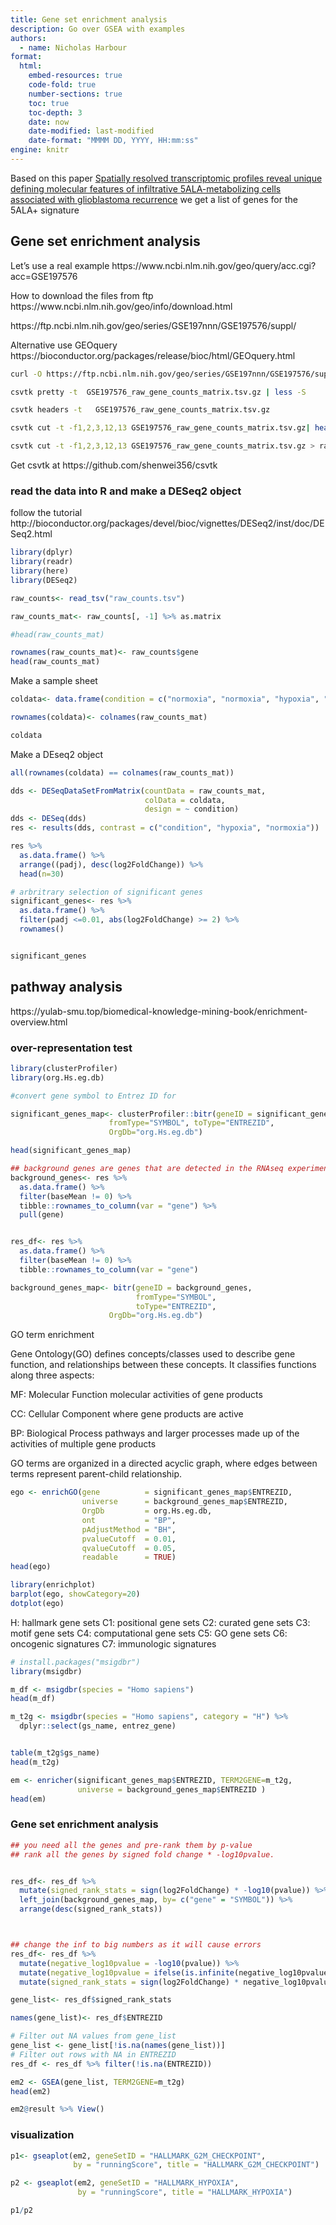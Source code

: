 ```yaml
---
title: Gene set enrichment analysis
description: Go over GSEA with examples
authors:
  - name: Nicholas Harbour
format: 
  html:
    embed-resources: true
    code-fold: true
    number-sections: true
    toc: true
    toc-depth: 3
    date: now
    date-modified: last-modified
    date-format: "MMMM DD, YYYY, HH:mm:ss"
engine: knitr
---
```



Based on this paper [Spatially resolved transcriptomic profiles reveal unique defining molecular features of infiltrative 5ALA-metabolizing cells associated with glioblastoma recurrence](https://genomemedicine.biomedcentral.com/articles/10.1186/s13073-023-01207-1#availability-of-data-and-materials) we get a list of genes for the 5ALA+ signature

## Gene set enrichment analysis 

Let's use a real example https://www.ncbi.nlm.nih.gov/geo/query/acc.cgi?acc=GSE197576

How to download the files from ftp https://www.ncbi.nlm.nih.gov/geo/info/download.html

https://ftp.ncbi.nlm.nih.gov/geo/series/GSE197nnn/GSE197576/suppl/

Alternative use GEOquery https://bioconductor.org/packages/release/bioc/html/GEOquery.html

```bash
curl -O https://ftp.ncbi.nlm.nih.gov/geo/series/GSE197nnn/GSE197576/suppl/GSE197576_raw_gene_counts_matrix.tsv.gz

csvtk pretty -t  GSE197576_raw_gene_counts_matrix.tsv.gz | less -S

csvtk headers -t   GSE197576_raw_gene_counts_matrix.tsv.gz

csvtk cut -t -f1,2,3,12,13 GSE197576_raw_gene_counts_matrix.tsv.gz| head

csvtk cut -t -f1,2,3,12,13 GSE197576_raw_gene_counts_matrix.tsv.gz > raw_counts.tsv
```

Get csvtk at https://github.com/shenwei356/csvtk

### read the data into R and make a DESeq2 object 

follow the tutorial http://bioconductor.org/packages/devel/bioc/vignettes/DESeq2/inst/doc/DESeq2.html

```r
library(dplyr)
library(readr)
library(here)
library(DESeq2)

raw_counts<- read_tsv("raw_counts.tsv")

raw_counts_mat<- raw_counts[, -1] %>% as.matrix

#head(raw_counts_mat)

rownames(raw_counts_mat)<- raw_counts$gene
head(raw_counts_mat)

```


Make a sample sheet 

```r
coldata<- data.frame(condition = c("normoxia", "normoxia", "hypoxia", "hypoxia"))

rownames(coldata)<- colnames(raw_counts_mat)

coldata
```

Make a DEseq2 object

```r
all(rownames(coldata) == colnames(raw_counts_mat))

dds <- DESeqDataSetFromMatrix(countData = raw_counts_mat,
                              colData = coldata,
                              design = ~ condition)
dds <- DESeq(dds)
res <- results(dds, contrast = c("condition", "hypoxia", "normoxia"))

res %>%
  as.data.frame() %>%
  arrange((padj), desc(log2FoldChange)) %>%
  head(n=30)

# arbritrary selection of significant genes
significant_genes<- res %>%
  as.data.frame() %>%
  filter(padj <=0.01, abs(log2FoldChange) >= 2) %>% 
  rownames()


significant_genes
```

## pathway analysis

https://yulab-smu.top/biomedical-knowledge-mining-book/enrichment-overview.html

### over-representation test

```r
library(clusterProfiler)
library(org.Hs.eg.db)

#convert gene symbol to Entrez ID for 

significant_genes_map<- clusterProfiler::bitr(geneID = significant_genes,
                      fromType="SYMBOL", toType="ENTREZID",
                      OrgDb="org.Hs.eg.db")

head(significant_genes_map)

## background genes are genes that are detected in the RNAseq experiment 
background_genes<- res %>% 
  as.data.frame() %>% 
  filter(baseMean != 0) %>%
  tibble::rownames_to_column(var = "gene") %>%
  pull(gene)


res_df<- res %>% 
  as.data.frame() %>% 
  filter(baseMean != 0) %>%
  tibble::rownames_to_column(var = "gene")

background_genes_map<- bitr(geneID = background_genes, 
                            fromType="SYMBOL", 
                            toType="ENTREZID",
                      OrgDb="org.Hs.eg.db")
```

GO term enrichment 

Gene Ontology(GO) defines concepts/classes used to describe gene function, and relationships between these concepts. It classifies functions along three aspects:

MF: Molecular Function
molecular activities of gene products

CC: Cellular Component
where gene products are active

BP: Biological Process
pathways and larger processes made up of the activities of multiple gene products

GO terms are organized in a directed acyclic graph, where edges between terms represent parent-child relationship.

```r
ego <- enrichGO(gene          = significant_genes_map$ENTREZID,
                universe      = background_genes_map$ENTREZID,
                OrgDb         = org.Hs.eg.db,
                ont           = "BP",
                pAdjustMethod = "BH",
                pvalueCutoff  = 0.01,
                qvalueCutoff  = 0.05,
                readable      = TRUE)
head(ego)

library(enrichplot)
barplot(ego, showCategory=20) 
dotplot(ego)
```


H: hallmark gene sets
C1: positional gene sets
C2: curated gene sets
C3: motif gene sets
C4: computational gene sets
C5: GO gene sets
C6: oncogenic signatures
C7: immunologic signatures


```r
# install.packages("msigdbr")
library(msigdbr)

m_df <- msigdbr(species = "Homo sapiens")
head(m_df)

m_t2g <- msigdbr(species = "Homo sapiens", category = "H") %>% 
  dplyr::select(gs_name, entrez_gene)


table(m_t2g$gs_name)
head(m_t2g)

em <- enricher(significant_genes_map$ENTREZID, TERM2GENE=m_t2g, 
               universe = background_genes_map$ENTREZID )
head(em)
```

### Gene set enrichment analysis

```r
## you need all the genes and pre-rank them by p-value
## rank all the genes by signed fold change * -log10pvalue.


res_df<- res_df %>% 
  mutate(signed_rank_stats = sign(log2FoldChange) * -log10(pvalue)) %>%
  left_join(background_genes_map, by= c("gene" = "SYMBOL")) %>%
  arrange(desc(signed_rank_stats))



## change the inf to big numbers as it will cause errors
res_df<- res_df %>%
  mutate(negative_log10pvalue = -log10(pvalue)) %>%
  mutate(negative_log10pvalue = ifelse(is.infinite(negative_log10pvalue), 1000, negative_log10pvalue)) %>%
  mutate(signed_rank_stats = sign(log2FoldChange) * negative_log10pvalue)

gene_list<- res_df$signed_rank_stats

names(gene_list)<- res_df$ENTREZID

# Filter out NA values from gene_list
gene_list <- gene_list[!is.na(names(gene_list))]
# Filter out rows with NA in ENTREZID
res_df <- res_df %>% filter(!is.na(ENTREZID))

em2 <- GSEA(gene_list, TERM2GENE=m_t2g)
head(em2)

em2@result %>% View()
```

### visualization 


```r
p1<- gseaplot(em2, geneSetID = "HALLMARK_G2M_CHECKPOINT", 
              by = "runningScore", title = "HALLMARK_G2M_CHECKPOINT")

p2 <- gseaplot(em2, geneSetID = "HALLMARK_HYPOXIA", 
               by = "runningScore", title = "HALLMARK_HYPOXIA")

p1/p2
```






